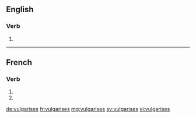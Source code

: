 {{also|vulgarisés}}
==English==

===Verb===
{{head|en|verb form}}

# {{en-third-person singular of|vulgarise}}

----

==French==

===Verb===
{{fr-verb-form}}

# {{inflection of|vulgariser||2|s|pres|indc|lang=fr}}
# {{inflection of|vulgariser||2|s|pres|subj|lang=fr}}

[[de:vulgarises]]
[[fr:vulgarises]]
[[mg:vulgarises]]
[[sv:vulgarises]]
[[vi:vulgarises]]